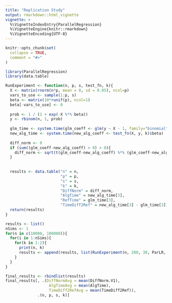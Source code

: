 ```yaml
---
title: "Replication Study"
output: rmarkdown::html_vignette
vignette: >
  %\VignetteIndexEntry{ParallelRegression}
  %\VignetteEngine{knitr::rmarkdown}
  %\VignetteEncoding{UTF-8}
---
```


```r
knitr::opts_chunk$set(
  collapse = TRUE,
  comment = "#>"
)
```

```r
library(ParallelRegression)
library(data.table)
```

```r
RunExperiment <- function(n, p, s, test_fn, k){
  X <- matrix(rnorm(n*p, mean = 0, sd = 0.05), ncol=p)
  vars_to_use <- sample(1:p, s)
  beta <- matrix(10*runif(p), ncol=1)
  beta[-vars_to_use] <- 0
  
  prob <- 1 / (1 + exp(-X %*% beta))
  y <- rbinom(n, 1, prob)
  
  glm_time <- system.time(glm_coeff <- glm(y ~ X - 1, family="binomial")$coeff)
  new_alg_time <- system.time(new_alg_coeff <- test_fn(X, y, k)$beta)
  
  diff_norm <- 0
  if (sum((glm_coeff-new_alg_coeff) > 0) > 0){
    diff_norm <- sqrt(t(glm_coeff-new_alg_coeff) %*% (glm_coeff-new_alg_coeff))
  }
  
  
  results <- data.table("n" = n,
                        "p" = p,
                        "s" = s,
                        "k" = k,
                        "DiffNorm" = diff_norm,
                        "AlgTime" = new_alg_time[3],
                        "RefTime" = glm_time[3],
                        "TimeDiff2Ref" = new_alg_time[3] - glm_time[3])
  return(results)
}

results <- list()
nSims <- 1
for(n in c(10000, 100000)){
  for(i in 1:nSims){
    for(k in 1:2){
      print(n, k)
      results <- append(results, list(RunExperiment(n, 200, 30, ParLR, k)))
    }
  }
}

final_results <- rbindlist(results)
final_results[, .(DiffNormAvg = mean(DiffNorm.V1), 
                   AlgTimeAvg = mean(AlgTime),
                   TimeDiff2RefAvg = mean(TimeDiff2Ref)),
              .(n, p, s, k)]
```
